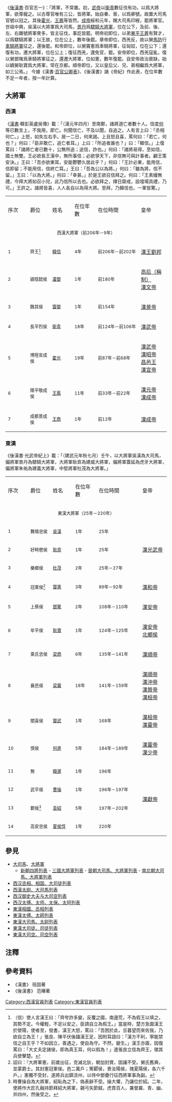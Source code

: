 《[[後漢書|後漢書]]·百官志一》：「將軍，不常置。初，[[漢武帝|武帝]]以[[衞青|衞青]]數征伐有功，以爲大將軍，欲尊寵之。以古尊官唯有三公，皆將軍。始自秦、晉，以爲卿號。故置大司馬官號以冠之。其後[[霍光|霍光]]、[[王鳳|王鳳]]等皆然。[[漢成帝|成帝]]綏和元年，賜大司馬印綬，罷將軍官。世祖中興，吳漢以大將軍爲大司馬，[[景丹|景丹]]爲[[驃騎大將軍|驃騎大將軍]]，位在公下，及前、後、左、右雜號將軍衆多，皆主征伐，事訖皆罷。明帝初即位，以弟[[劉蒼|東平王蒼]]有賢才，以爲驃騎將軍；以王故，位在公上，數年後罷。章帝即位，西羌反，故以舅[[馬防|馬防]]行[[車騎將軍|車騎將軍]]征之，還後罷。和帝即位，以舅竇憲爲車騎將軍，征匈奴，位在公下；還復有功，遷大將軍，位在公上；復征西羌，還免官，罷。安帝即位，西羌寇亂，復以舅鄧隲爲車騎將軍征之，還遷大將軍，位如憲，數年復罷。自安帝政治衰缺，始以嫡舅耿寶爲大將軍，常在京都。順帝即位，又以皇后父、兄、弟相繼爲大將軍，如三公焉。」
今據《漢書·[[百官公卿表|百官公卿表]]》、《後漢書》諸《帝紀》作此表，在位年數不足一年者，按一年計算。

== 大將軍 ==
=== 西漢 ===
《[[漢書|漢書]]·韓彭英盧吳傳》載：「（漢元年四月）至南鄭，諸將道亡者數十人。信度[[蕭何|何]]等已數言上，不我用，即亡。何聞信亡，不及以聞，自追之。人有言上曰：「丞相何亡。」上怒，如失左右手。居一二日，何來謁。上且怒且喜，罵何曰：「若亡，何也？」何曰：「臣非敢亡，追亡者耳。」上曰：「所追者誰也？」曰：「韓信。」上復罵曰：「諸將亡者已數十，公無所追；追信，詐也。」何曰：「諸將易得，至如信，國士無雙。王必欲長王漢中，無所事信；必欲爭天下，非信無可與計事者。顧王策安決。」王曰：「吾亦欲東耳，安能鬱鬱久居此乎？」何曰：「王計必東，能用信，信即留；不能用信，信終亡耳。」王曰：「吾為公以為將。」何曰：「雖為將，信不留。」王曰：「以為大將。」何曰：「幸甚。」於是王欲召信拜之。何曰：「王素嫚無禮，今拜大將如召小兒，此乃信所以去也。必欲拜之，擇日齋戒，設壇場具禮，乃可。」王許之。諸將皆喜，人人各自以為得大將。至拜，乃韓信也，一軍皆驚。」
{| cellpadding="4" cellspacing="0" style="margin: 0 0 1em 1em; border:1px solid #cccccc; text-align:center; empty-cells:show; border-collapse:collapse;" border="1"
|- bgcolor="#F2F2F2" align ="center"
| width="70" |序次 || width="70" |爵位 || width="70" |姓名 || width="75" |在位年數 || width="160" |在位時間 || width="90" |皇帝
|-
| align ="center" colspan="6" bgcolor="#EFECD1"| <small>西漢大將軍（前206年－9年）</small> 
|- align ="center"
| <small>1 </small>||<small>齊王<ref>（信）使人言漢王曰：「齊夸詐多變，反覆之國，南邊荒，不為假王以填之，其勢不定。今權輕，不足以安之，臣請自立為假王。」當是時，楚方急圍漢王於滎陽，使者至，發書，漢王大怒，罵曰：「吾困於此，旦暮望而來佐我，乃欲自立為王！」張良、陳平伏後躡漢王足，因附耳語曰：「漢方不利，寧能禁信之自王乎？不如因立，善遇之，使自為守。不然，變生。」漢王亦寤，因復罵曰：「大丈夫定諸侯，即為真王耳，何以假為！」遣張良立信為齊王，徵其兵使擊楚。</ref></small>||<small>[[韓信|韓信]]</small>||<small>4年</small>||<small>前206年－前202年</small>||[[漢高帝|漢王劉邦]]
|- align ="center"
| <small>2 </small>||<small>潁陰懿侯</small>||<small>[[灌嬰|灌嬰]]</small>||<small>1年</small>||<small>前180年</small>||[[呂雉|高后（稱制）]]<br>[[漢文帝|漢文帝]]
|- align ="center"
| <small>3 </small>||<small>魏其侯</small>||<small>[[竇嬰|竇嬰]]</small>||<small>1年</small>||<small>前154年</small>||[[漢景帝|漢景帝]]
|- align ="center"
| <small>4 </small>||<small>長平烈侯</small>||<small>[[衛青|衛青]]</small>||<small>18年</small>||<small>前124年－前106年</small>||[[漢武帝|漢武帝]]
|- align ="center"
| <small>5 </small>||<small>博陸宣成侯</small>||<small>[[霍光|霍光]]</small>||<small>19年</small>||<small>前87年－前68年</small>||[[漢武帝|漢武帝]]<br>[[漢昭帝|漢昭帝]]<br>[[劉賀|昌邑王]]<br>[[漢宣帝|漢宣帝]]
|- align ="center"
| <small>6 </small>||<small>陽平敬成侯</small>||<small>[[王鳳|王鳳]]</small>||<small>11年</small>||<small>前33年－前22年</small>||[[漢元帝|漢元帝]]<br>[[漢成帝|漢成帝]]
|- align ="center"
| <small>7 </small>||<small>成都景成侯</small>||<small>[[王商|王商]]</small>||<small>1年</small>||<small>前12年</small>||[[漢成帝|漢成帝]]
|}

=== 東漢 ===
《後漢書·光武帝紀上》載：「（建武元年秋七月）壬午，以大將軍吳漢為大司馬，偏將軍景丹為驃騎大將軍，大將軍耿弇為建威大將軍，偏將軍蓋延為虎牙大將軍，偏將軍朱祐為建義大將軍，中堅將軍杜茂為大將軍。」
{| cellpadding="4" cellspacing="0" style="margin: 0 0 1em 1em; border:1px solid #cccccc; text-align:center; empty-cells:show; border-collapse:collapse;" border="1"
|- bgcolor="#F2F2F2" align ="center"
| width="70" |序次 || width="70" |爵位 || width="70" |姓名 || width="75" |在位年數 || width="160" |在位時間 || width="90" |皇帝
|-
| align ="center" colspan="6" bgcolor="#EFECD1"| <small>東漢大將軍（25年－220年）</small> 
|- align ="center"
| <small>1 </small>||<small>舞陽忠侯</small>||<small>[[吳漢_(漢朝)|吳漢]]</small>||<small>1年</small>||<small>25年</small>|| rowspan=3|[[漢光武帝|漢光武帝]]
|- align ="center"
| <small>2 </small>||<small>好畤愍侯</small>||<small>[[耿弇|耿弇]]</small>||<small>1年</small>||<small>25年</small>
|- align ="center"
| <small>3 </small>||<small>樂鄉侯</small>||<small>[[杜茂|杜茂]]</small>||<small>2年</small>||<small>25年－27年</small>
|- align ="center"
| <small>4 </small>||<small>冠軍侯<ref>詔曰：『大將軍憲，前歲出征，克滅北狄，朝加封賞，固讓不受。舅氏舊典，並蒙爵士。其封憲冠軍侯。邑二萬戶；篤郾侯，景汝陽侯，瑰夏陽侯，各六千戶。』憲獨不受封，遂將兵出鎮涼州，以侍中鄧疊行征西將軍事為副。</ref></small>||<small>[[竇憲|竇憲]]</small>||<small>3年</small>||<small>89年－92年</small>||[[漢和帝|漢和帝]]
|- align ="center"
| <small>5 </small>||<small>上蔡侯</small>||<small>[[鄧騭|鄧騭]]</small>||<small>2年</small>||<small>108年－110年</small>||[[漢安帝|漢安帝]]
|- align ="center"
| <small>6 </small>||<small>牟平侯</small>||<small>[[耿寶|耿寶]]</small>||<small>1年</small>||<small>124年－125年</small>||[[漢安帝|漢安帝]]<br>[[劉懿|北鄉侯]]
|- align ="center"
| <small>7 </small>||<small>乘氏忠侯</small>||<small>[[梁商|梁商]]</small>||<small>6年</small>||<small>135年－141年</small>||[[漢順帝|漢順帝]]
|- align ="center"
| <small>8 </small>||<small>襄邑侯</small>||<small>[[梁冀|梁冀]]</small>||<small>18年</small>||<small>141年－159年</small>||[[漢順帝|漢順帝]]<br>[[漢沖帝|漢沖帝]]<br>[[漢質帝|漢質帝]]<br>[[漢桓帝|漢桓帝]]
|- align ="center"
| <small>9 </small>||<small>聞喜侯</small>||<small>[[竇武|竇武]]</small>||<small>1年</small>||<small>168年</small>||[[漢桓帝|漢桓帝]]<br>[[漢靈帝|漢靈帝]]
|- align ="center"
| <small>10 </small>||<small>慎侯</small>||<small>[[何進|何進]]</small>||<small>5年</small>||<small>184年－189年</small>||[[漢靈帝|漢靈帝]]<br>[[劉辯|漢少帝]]
|- align ="center"
| <small>11 </small>||<small>無</small>||<small>[[韓暹|韓暹]]</small>||<small>1年</small>||<small>196年</small>|| rowspan=4|[[漢獻帝|漢獻帝]]
|- align ="center"
| <small>12 </small>||<small>武平侯</small>||<small>[[曹操|曹操]]</small>||<small>1年</small>||<small>196年－197年</small>
|- align ="center"
| <small>13 </small>||<small>鄴侯<ref>時曹操自為大將軍，紹恥為之下，偽表辭不受。操大懼，乃讓位於紹。二年，使將作大匠孔融持節拜紹大將軍，錫弓矢節鉞，虎賁百人，兼督冀、青、幽、并四州，然後受之。</ref></small>||<small>[[袁紹|袁紹]]</small>||<small>5年</small>||<small>197年－202年</small>
|- align ="center"
| <small>14 </small>||<small>高安忠侯</small>||<small>[[夏侯惇|夏侯惇]]</small>||<small>1年</small>||<small>220年</small>
|}

== 參見 ==
*[[大司馬|大司馬]]、[[大將軍|大將軍]]
**[[新朝十一公列表|新朝四將列表]] - [[三國大將軍列表|三國大將軍列表]] - [[晉朝大司馬、大將軍列表|晉朝大司馬、大將軍列表]] - [[南北朝大司馬、大將軍列表|南北朝大司馬、大將軍列表]]
*[[西汉丞相、相国、大司徒列表|西汉丞相、相国、大司徒列表]]
*[[西漢太尉、大司馬列表|西漢太尉、大司馬列表]]
*[[西汉御史大夫与大司空列表|西汉御史大夫与大司空列表]]
*[[西汉太傅、太师、太保、太阿列表|西汉太傅、太师、太保、太阿列表]]
*[[東漢相國、丞相列表|東漢相國、丞相列表]]
*[[東漢太傅、太師列表|東漢太傅、太師列表]]
*[[東漢大司馬、太尉列表|東漢大司馬、太尉列表]]
*[[東漢大司徒、司徒列表|東漢大司徒、司徒列表]]
*[[東漢大司空、司空列表|東漢大司空、司空列表]]

== 注釋 ==
{{reflist}}

== 參考資料 ==
*《漢書》 班固著
*《後漢書》 范曄著

[[Category:西漢官員列表|Category:西漢官員列表]]
[[Category:東漢官員列表|Category:東漢官員列表]]